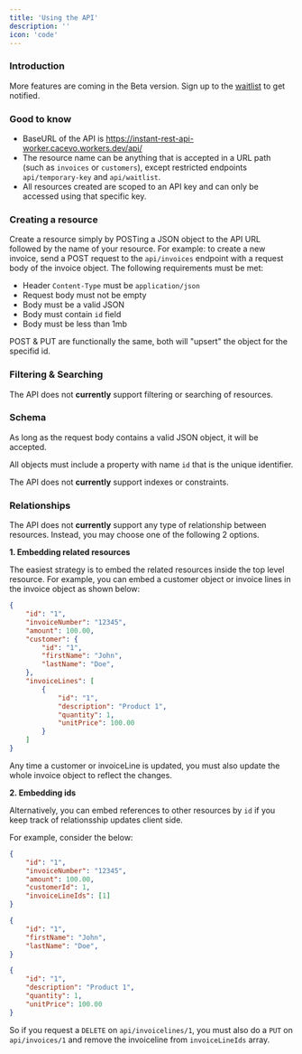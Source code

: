 ```yaml
---
title: 'Using the API'
description: ''
icon: 'code'
---
```


### Introduction


<Tip>More features are coming in the Beta version. Sign up to the [waitlist](/api-reference/auth/overview) to get notified.</Tip>

### Good to know
- BaseURL of the API is https://instant-rest-api-worker.cacevo.workers.dev/api/
- The resource name can be anything that is accepted in a URL path (such as `invoices` or `customers`), except restricted endpoints `api/temporary-key` and `api/waitlist`. 
- All resources created are scoped to an API key and can only be accessed using that specific key. 

### Creating a resource
Create a resource simply by POSTing a JSON object to the API URL followed by the name of your resource.
For example: to create a new invoice, send a POST request to the `api/invoices` endpoint with a request body of the invoice object. 
The following requirements must be met:
- Header `Content-Type` must be `application/json`
- Request body must not be empty
- Body must be a valid JSON 
- Body must contain `id` field
- Body must be less than 1mb

<Note>POST & PUT are functionally the same, both will "upsert" the object for the specifid id.</Note>

### Filtering & Searching
The API does not **currently** support filtering or searching of resources.  

### Schema
As long as the request body contains a valid JSON object, it will be accepted.

<Note>All objects must include a property with name `id` that is the unique identifier.</Note>

The API does not **currently** support indexes or constraints. 

### Relationships
The API does not **currently** support any type of relationship between resources. 
Instead, you may choose one of the following 2 options.

**1. Embedding related resources**

The easiest strategy is to embed the related resources inside the top level resource. For example, you can embed a customer object or invoice lines in the invoice object as shown below:

```json
{
    "id": "1",
    "invoiceNumber": "12345",
    "amount": 100.00,
    "customer": {
        "id": "1",
        "firstName": "John",
        "lastName": "Doe",
    },
    "invoiceLines": [
        {
            "id": "1",
            "description": "Product 1",
            "quantity": 1,
            "unitPrice": 100.00
        }
    ]
}
```
Any time a customer or invoiceLine is updated, you must also update the whole invoice object to reflect the changes. 

**2. Embedding ids**

Alternatively, you can embed references to other resources by `id` if you keep track of relationsship updates client side. 

For example, consider the below:

<CodeGroup>

```json api/invoices/1
{
    "id": "1",
    "invoiceNumber": "12345",
    "amount": 100.00,
    "customerId": 1,
    "invoiceLineIds": [1]
}
```

```json api/customers/1
{
    "id": "1",
    "firstName": "John",
    "lastName": "Doe",
}
```

```json api/invoicelines/1
{
    "id": "1",
    "description": "Product 1",
    "quantity": 1,
    "unitPrice": 100.00
}
```

</CodeGroup>

So if you request a `DELETE` on `api/invoicelines/1`, you must also do a `PUT` on `api/invoices/1` and remove the invoiceline from `invoiceLineIds` array. 